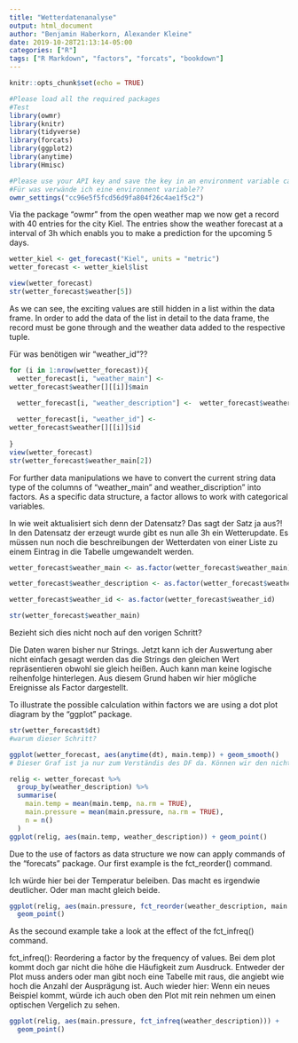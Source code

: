 ```yaml
---
title: "Wetterdatenanalyse"
output: html_document
author: "Benjamin Haberkorn, Alexander Kleine"
date: 2019-10-28T21:13:14-05:00
categories: ["R"]
tags: ["R Markdown", "factors", "forcats", "bookdown"]
---
```


```r
knitr::opts_chunk$set(echo = TRUE)

#Please load all the required packages
#Test
library(owmr)
library(knitr)
library(tidyverse)
library(forcats)
library(ggplot2)
library(anytime)
library(Hmisc)

#Please use your API key and save the key in an environment variable called OWM_API_KEY
#Für was verwände ich eine environment variable??
owmr_settings("cc96e5f5fcd56d9fa804f26c4ae1f5c2")
```
Via the package "owmr" from the open weather map we now get a record with 40 entries for the city Kiel. The entries show the weather forecast at a interval of 3h which enabls you to make a prediction for the upcoming 5 days. 

```r
wetter_kiel <- get_forecast("Kiel", units = "metric")
wetter_forecast <- wetter_kiel$list

view(wetter_forecast)
str(wetter_forecast$weather[5])

```
As we can see, the exciting values are still hidden in a list within the data frame. In order to add the data of the list in detail to the data frame, the record must be gone through and the weather data added to the respective tuple.

Für was benötigen wir "weather_id"??

```r

for (i in 1:nrow(wetter_forecast)){
  wetter_forecast[i, "weather_main"] <- 
wetter_forecast$weather[][[i]]$main

  wetter_forecast[i, "weather_description"] <-  wetter_forecast$weather[][[i]]$description
  
  wetter_forecast[i, "weather_id"] <- 
wetter_forecast$weather[][[i]]$id
  
}
view(wetter_forecast)
str(wetter_forecast$weather_main[2])

```
For further data manipulations we have to convert the current string data type of the columns of "weather_main" and weather_discription" into factors. As a specific data structure, a factor allows to work with categorical variables.  

In wie weit aktualisiert sich denn der Datensatz? Das sagt der Satz ja aus?!
In den Datensatz der erzeugt wurde gibt es nun alle 3h ein Wetterupdate.
Es müssen nun noch die beschreibungen der Wetterdaten von einer Liste zu einem Eintrag in die Tabelle umgewandelt werden.
```r
wetter_forecast$weather_main <- as.factor(wetter_forecast$weather_main)

wetter_forecast$weather_description <- as.factor(wetter_forecast$weather_description)

wetter_forecast$weather_id <- as.factor(wetter_forecast$weather_id)

str(wetter_forecast$weather_main)
```

Bezieht sich dies nicht noch auf den vorigen Schritt? 

Die Daten waren bisher nur Strings. Jetzt kann ich der Auswertung aber nicht einfach gesagt werden das die Strings den
gleichen Wert repräsentieren obwohl sie gleich heißen. Auch kann man keine logische reihenfolge hinterlegen.
Aus diesem Grund haben wir hier mögliche Ereignisse als Factor dargestellt.

To illustrate the possible calculation within factors we are using a dot plot diagram by the “ggplot” package.  

```r
str(wetter_forecast$dt)
#warum dieser Schritt?
```
```r
ggplot(wetter_forecast, aes(anytime(dt), main.temp)) + geom_smooth()
# Dieser Graf ist ja nur zum Verständis des DF da. Können wir den nicht weg lassen? In Bezug auf forecats und factros hat das ja keine Aussage. 
```

```r

relig <- wetter_forecast %>%
  group_by(weather_description) %>%
  summarise(
    main.temp = mean(main.temp, na.rm = TRUE),
    main.pressure = mean(main.pressure, na.rm = TRUE),
    n = n()
  )
ggplot(relig, aes(main.temp, weather_description)) + geom_point()


```
Due to the use of factors as data structure we now can apply commands of the “forecats” package. Our first example is the fct_reorder() command.

Ich würde hier bei der Temperatur beleiben. Das macht es irgendwie deutlicher. Oder man macht gleich beide. 

```r
ggplot(relig, aes(main.pressure, fct_reorder(weather_description, main.pressure))) +
  geom_point()

```
As the secound example take a look at the effect of the fct_infreq() command. 

fct_infreq(): Reordering a factor by the frequency of values.
Bei dem plot kommt doch gar nicht die höhe die Häufigkeit zum Ausdruck. Entweder der Plot muss anders oder man gibt noch eine Tabelle mit raus, die angiebt wie hoch die Anzahl der Ausprägung ist. 
Auch wieder hier: Wenn ein neues Beispiel kommt, würde ich auch oben den Plot mit rein nehmen um einen optischen Vergelich zu sehen. 


```r
ggplot(relig, aes(main.pressure, fct_infreq(weather_description))) +
  geom_point()

```